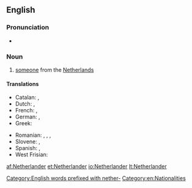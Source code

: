 ==English==

===Pronunciation===
* {{IPA|/ˈnɛðɚˌlændɚ/|lang=en}}

===Noun===
{{en-noun}}

# [[someone]] from the [[Netherlands]]

====Translations====
{{trans-top|someone from the Netherlands}}
* Catalan: {{t+|ca|neerlandès|m}}, {{t+|ca|neerlandesa|f}}
* Dutch: {{t+|nl|Nederlander|m}}, {{t+|nl|Nederlandse|f}}
* French: {{t+|fr|Néerlandais|m}}, {{t+|fr|Néerlandaise|f}}
* German: {{t+|de|Niederländer|m}}, {{t+|de|Niederländerin|f}}
* Greek: {{t+|el|Ολλανδός|m}}
{{trans-mid}}
* Romanian: {{t+|ro|olandez|m}}, {{t+|ro|olandeză|f}}, {{t|ro|olandezi|m-p}}, {{t|ro|olandeze|f-p}}
* Slovene: {{t+|sl|nizozemec|m}}, {{t|sl|nizozemka|f}}
* Spanish: {{t+|es|neerlandés|m}}, {{t+|es|neerlandesa|f}}
* West Frisian: {{t|fy|Nederlanner|m}}
{{trans-bottom}}

[[Category:English words prefixed with nether-]]
[[Category:en:Nationalities]]

[[af:Netherlander]]
[[et:Netherlander]]
[[io:Netherlander]]
[[lt:Netherlander]]